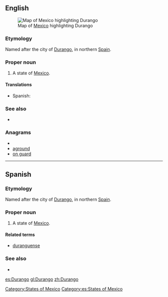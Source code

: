 ==English==
[[File:Mexico map, MX-DUR.svg|thumb|Map of [[Mexico]] highlighting Durango]]
===Etymology===
Named after the city of [[w:Durango, Biscay|Durango]], in northern [[Spain]].

===Proper noun===
{{en-proper noun}}

# A state of [[Mexico]].

====Translations====
{{trans-top|state of Mexico}}
*Spanish: {{t+|es|Durango|m}}
{{trans-mid}}
{{trans-bottom}}

===See also===
*{{pedialite}}

===Anagrams===
* {{alphagram|adgnoru}}
* [[aground#English|aground]]
* [[on guard#English|on guard]]


[[Category:States of Mexico]]

----

==Spanish==

===Etymology===
Named after the city of [[w:Durango, Biscay|Durango]], in northern [[Spain]].

===Proper noun===
{{es-proper noun|m}}

# A state of [[Mexico]].

====Related terms====
*[[duranguense]]

===See also===
* {{pedialite|lang=es}}

[[Category:es:States of Mexico]]

[[es:Durango]]
[[gl:Durango]]
[[zh:Durango]]